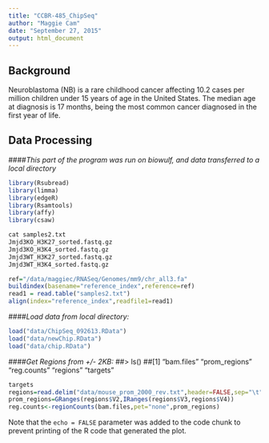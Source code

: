 ```yaml
---
title: "CCBR-485_ChipSeq"
author: "Maggie Cam"
date: "September 27, 2015"
output: html_document
---
```

## **Background**
Neuroblastoma (NB) is a rare childhood cancer affecting 10.2 cases per million children under 15 years of age in the United States. The median age at diagnosis is 17 months, being the most common cancer diagnosed in the first year of life.

## **Data Processing**
####*This part of the program was run on biowulf, and data transferred to a local directory*

```r

library(Rsubread)
library(limma)
library(edgeR)
library(Rsamtools)
library(affy)
library(csaw)
```

```r
cat samples2.txt
Jmjd3KO_H3K27_sorted.fastq.gz
Jmjd3KO_H3K4_sorted.fastq.gz
Jmjd3WT_H3K27_sorted.fastq.gz
Jmjd3WT_H3K4_sorted.fastq.gz

ref="/data/maggiec/RNASeq/Genomes/mm9/chr_all3.fa"
buildindex(basename="reference_index",reference=ref)
read1 = read.table("samples2.txt")
align(index="reference_index",readfile1=read1)

```

####*Load data from local directory:*

```r
load("data/ChipSeq_092613.RData")
load("data/newChip.RData")
load("data/chip.RData")
```

####*Get Regions from +/- 2KB:*
##> ls()
##[1] "bam.files"    "prom_regions" "reg.counts"   "regions"      "targets" 

```r
targets
regions=read.delim("data/mouse_prom_2000_rev.txt",header=FALSE,sep="\t")
prom_regions=GRanges(regions$V2,IRanges(regions$V3,regions$V4))
reg.counts<-regionCounts(bam.files,pet="none",prom_regions)

```

Note that the `echo = FALSE` parameter was added to the code chunk to prevent printing of the R code that generated the plot.
